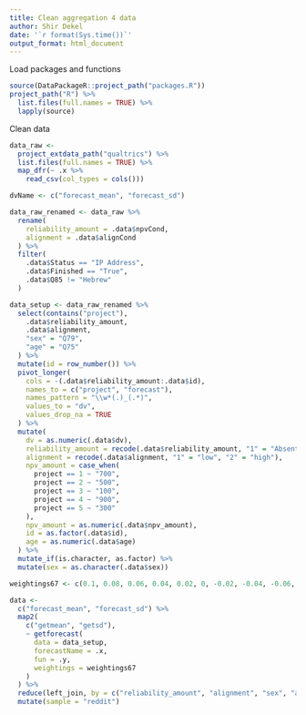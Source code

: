 ```yaml
---
title: Clean aggregation 4 data
author: Shir Dekel
date: '`r format(Sys.time())`'
output_format: html_document
---
```


Load packages and functions

```r
source(DataPackageR::project_path("packages.R"))
project_path("R") %>%
  list.files(full.names = TRUE) %>%
  lapply(source)
```

Clean data

```r
data_raw <-
  project_extdata_path("qualtrics") %>%
  list.files(full.names = TRUE) %>%
  map_dfr(~ .x %>%
    read_csv(col_types = cols()))

dvName <- c("forecast_mean", "forecast_sd")

data_raw_renamed <- data_raw %>%
  rename(
    reliability_amount = .data$npvCond,
    alignment = .data$alignCond
  ) %>%
  filter(
    .data$Status == "IP Address",
    .data$Finished == "True",
    .data$Q85 != "Hebrew"
  )

data_setup <- data_raw_renamed %>%
  select(contains("project"),
    .data$reliability_amount,
    .data$alignment,
    "sex" = "Q79",
    "age" = "Q75"
  ) %>%
  mutate(id = row_number()) %>%
  pivot_longer(
    cols = -(.data$reliability_amount:.data$id),
    names_to = c("project", "forecast"),
    names_pattern = "\\w*(.)_(.*)",
    values_to = "dv",
    values_drop_na = TRUE
  ) %>%
  mutate(
    dv = as.numeric(.data$dv),
    reliability_amount = recode(.data$reliability_amount, "1" = "Absent", "2" = "Present"),
    alignment = recode(.data$alignment, "1" = "low", "2" = "high"),
    npv_amount = case_when(
      project == 1 ~ "700",
      project == 2 ~ "500",
      project == 3 ~ "100",
      project == 4 ~ "900",
      project == 5 ~ "300"
    ),
    npv_amount = as.numeric(.data$npv_amount),
    id = as.factor(.data$id),
    age = as.numeric(.data$age)
  ) %>%
  mutate_if(is.character, as.factor) %>%
  mutate(sex = as.character(.data$sex))

weightings67 <- c(0.1, 0.08, 0.06, 0.04, 0.02, 0, -0.02, -0.04, -0.06, -0.08, -0.1)

data <-
  c("forecast_mean", "forecast_sd") %>%
  map2(
    c("getmean", "getsd"),
    ~ getforecast(
      data = data_setup,
      forecastName = .x,
      fun = .y,
      weightings = weightings67
    )
  ) %>%
  reduce(left_join, by = c("reliability_amount", "alignment", "sex", "age", "id", "project", "npv_amount")) %>%
  mutate(sample = "reddit")
```

